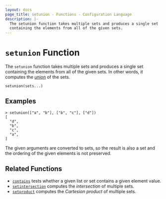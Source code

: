 ```yaml
---
layout: docs
page_title: setunion - Functions - Configuration Language
description: |-
  The setunion function takes multiple sets and produces a single set
  containing the elements from all of the given sets.
---
```


# `setunion` Function

The `setunion` function takes multiple sets and produces a single set
containing the elements from all of the given sets. In other words, it
computes the [union](https://en.wikipedia.org/wiki/Union_\(set_theory\)) of
the sets.

```hcl
setunion(sets...)
```

## Examples

```shell-session
> setunion(["a", "b"], ["b", "c"], ["d"])
[
  "d",
  "b",
  "c",
  "a",
]
```

The given arguments are converted to sets, so the result is also a set and
the ordering of the given elements is not preserved.

## Related Functions

- [`contains`](/docs/job-specification/hcl2/functions/collection/contains) tests whether a given list or set contains
  a given element value.
- [`setintersection`](/docs/job-specification/hcl2/functions/collection/setintersection) computes the _intersection_ of
  multiple sets.
- [`setproduct`](/docs/job-specification/hcl2/functions/collection/setproduct) computes the _Cartesian product_ of multiple
  sets.
